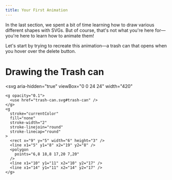 ```yaml
---
title: Your First Animation
---
```


In the last section, we spent a bit of time learning how to draw various different shapes with SVGs. But of course, that's not what you're here for—you're here to learn how to animate them!

Let's start by trying to recreate this animation—a trash can that opens when you hover over the delete button.

# Drawing the Trash can

  <svg
    aria-hidden="true"
    viewBox="0 0 24 24"
    width="420"
  >
    <g opacity="0.1">
      <use href="trash-can.svg#trash-can" />
    </g>
    <g
      stroke="currentColor"
      fill="none"
      stroke-width="2"
      stroke-linejoin="round"
      stroke-linecap="round"
    >
      <rect x="9" y="5" width="6" height="3" />
      <line x1="5" y1="8" x2="19" y2="8" />
      <polygon
        points="6,8 18,8 17,20 7,20"
      />
      <line x1="10" y1="11" x2="10" y2="17" />
      <line x1="14" y1="11" x2="14" y2="17" />
    </g>
  </svg>
